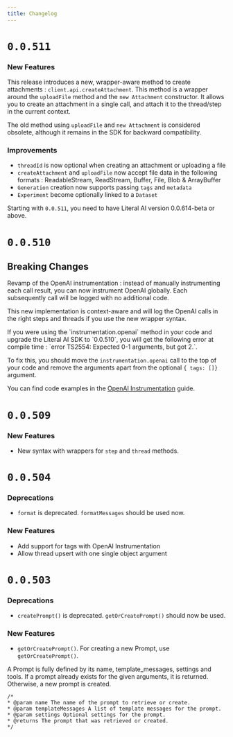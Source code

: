 ```yaml
---
title: Changelog
---
```


# `0.0.511`

### New Features

This release introduces a new, wrapper-aware method to create attachments : `client.api.createAttachment`. This method is a wrapper around the `uploadFile` method and the `new Attachment` constructor. It allows you to create an attachment in a single call, and attach it to the thread/step in the current context.

The old method using `uploadFile` and `new Attachment` is considered obsolete, although it remains in the SDK for backward compatibility.

### Improvements

* `threadId` is now optional when creating an attachment or uploading a file
* `createAttachment` and `uploadFile` now accept file data in the following formats : ReadableStream, ReadStream, Buffer, File, Blob & ArrayBuffer
* `Generation` creation now supports passing `tags` and `metadata` 
* `Experiment` become optionally linked to a `Dataset`

<Warning>Starting with `0.0.511`, you need to have Literal AI version 0.0.614-beta or above.</Warning>

# `0.0.510`

## Breaking Changes

Revamp of the OpenAI instrumentation : instead of manually instrumenting each call result, you can now instrument OpenAI globally. Each subsequently call will be logged with no additional code.

This new implementation is context-aware and will log the OpenAI calls in the right steps and threads if you use the new wrapper syntax.

<Warning>
  If you were using the `instrumentation.openai` method in your code and upgrade the Literal AI SDK to `0.0.510`, you will get the following error at compile time : `error TS2554: Expected 0-1 arguments, but got 2.`.

  To fix this, you should move the `instrumentation.openai` call to the top of your code and remove the arguments apart from the optional `{ tags: []}` argument.

  You can find code examples in the [OpenAI Instrumentation](/integrations/openai) guide.
</Warning>

# `0.0.509`

### New Features

* New syntax with wrappers for `step` and `thread` methods.

# `0.0.504`

### Deprecations

* `format` is deprecated. `formatMessages` should be used now.

### New Features

* Add support for tags with OpenAI Instrumentation
* Allow thread upsert with one single object argument

# `0.0.503`

### Deprecations

* `createPrompt()` is deprecated. `getOrCreatePrompt()` should now be used.


### New Features 

* `getOrCreatePrompt()`. For creating a new Prompt, use `getOrCreatePrompt()`. 

A Prompt is fully defined by its name, template_messages, settings and tools. If a prompt already exists for the given arguments, it is returned. Otherwise, a new prompt is created.

```jsdoc    
/* 
* @param name The name of the prompt to retrieve or create.
* @param templateMessages A list of template messages for the prompt.
* @param settings Optional settings for the prompt.
* @returns The prompt that was retrieved or created.
*/
```
